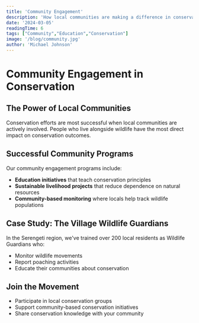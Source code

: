```yaml
---
title: 'Community Engagement'
description: 'How local communities are making a difference in conservation.'
date: '2024-03-05'
readingTime: 6
tags: ["Community","Education","Conservation"]
image: '/blog/community.jpg'
author: 'Michael Johnson'
---
```



# Community Engagement in Conservation

## The Power of Local Communities

Conservation efforts are most successful when local communities are actively involved. People who live alongside wildlife have the most direct impact on conservation outcomes.

## Successful Community Programs

Our community engagement programs include:

- **Education initiatives** that teach conservation principles
- **Sustainable livelihood projects** that reduce dependence on natural resources
- **Community-based monitoring** where locals help track wildlife populations

## Case Study: The Village Wildlife Guardians

In the Serengeti region, we've trained over 200 local residents as Wildlife Guardians who:

- Monitor wildlife movements
- Report poaching activities
- Educate their communities about conservation

## Join the Movement

- Participate in local conservation groups
- Support community-based conservation initiatives
- Share conservation knowledge with your community
